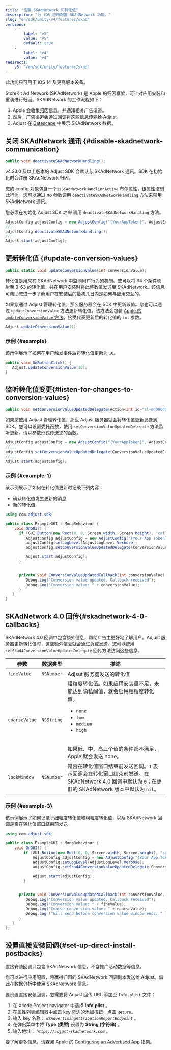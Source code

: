 ```yaml
---
title: "设置 SKAdNetwork 和转化值"
description: "为 iOS 应用配置 SKAdNetwork 功能。"
slug: "en/sdk/unity/v4/features/skad"
versions: 
    - 
        label: "v5"
        value: "v5"
        default: true
    - 
        label: "v4"
        value: "v4"
redirects: 
    v5: "/en/sdk/unity/features/skad"
---
```

<callout type="important"> 

此功能只可用于 iOS 14 及更高版本设备。
</Callout> 

StoreKit Ad Network \(SKAdNetwork\) 是 Apple 的归因框架，可针对应用安装和重装进行归因。SKAdNetwork 的工作流程如下：

1. Apple 会收集归因信息，并通知相关广告渠道。
2. 然后，广告渠道会通过回调将这些信息传输给 Adjust。
3. Adjust 在 [Datascape](https://help.adjust.com/en/suite/article/datascape) 中展示 SKAdNetwork 数据。

关闭 SKAdNetwork 通讯 \{\#disable\-skadnetwork\-communication\}
----------------------------------------------------------------

<codeblock title="方法签名"> 

```cs
public void deactivateSKAdNetworkHandling();
```

</CodeBlock> <minorversion added="v4.23.0"> 

v4\.23\.0 及以上版本的 Adjust SDK 会默认与 SKAdNetwork 通讯。SDK 在初始化时会注册 SKAdNetwork 归因。
</MinorVersion> 

您的 config 对象包含一个`isSKAdNetworkHandlingActive` 布尔属性，该属性控制此行为。您可以通过 no 参数调用 `deactivateSKAdNetworkHandling` 方法来禁用 SKAdNetwork 通讯。
<callout type="important"> 

您必须在初始化 Adjust SDK *之前* 调用 `deactivateSKAdNetworkHandling` 方法。
</Callout> 

```cs
AdjustConfig adjustConfig = new AdjustConfig("{YourAppToken}", AdjustEnvironment.Sandbox, true);
//...
adjustConfig.deactivateSKAdNetworkHandling();
//...
Adjust.start(adjustConfig);
```

更新转化值 \{\#update\-conversion\-values\}
-------------------------------------------

<codeblock title="方法签名"> 

```cs
public static void updateConversionValue(int conversionValue);
```

</CodeBlock> 

转化值是用来在 SKAdNetwork 中监测用户行为的机制。您可以将 64 个条件映射至 0\-63 的转化值，并在用户安装时将此整数值发送至 SKAdNetwork。该信息可帮助您进一步了解用户在安装后的最初几日内是如何与应用交互的。

如果您通过 Adjust 管理转化值，那么服务器会在 SDK 中更新该值。您也可以通过 `updateConversionValue` 方法更新转化值。该方法会包装 [Apple 的 `updateConversionValue` 方法](https://developer.apple.com/documentation/storekit/skadnetwork/3566697-updateconversionvalue)。接受代表更新后的转化值的 `int` 参数。

```cs
Adjust.updateConversionValue(6);
```

### 示例 \{\#example\}

该示例展示了如何在用户触发事件后将转化值更新为 `10`。

```cs
public void OnButtonClick() {
   Adjust.updateConversionValue(10);
}
```

监听转化值变更\{\#listen\-for\-changes\-to\-conversion\-values\}
-----------------------------------------------------------------

<codeblock title="方法签名"> 

```cs
public void setConversionValueUpdatedDelegate(Action<int id="sl-md0000000"> conversionValueUpdatedDelegate, string sceneName = "Adjust");
```

</CodeBlock> 

如果您使用 Adjust 管理转化值，那么 Adjust 服务器就会将转化值更新发送到 SDK。您可以设置委托函数，使用 `setConversionValueUpdatedDelegate` 方法监听更新。请以参数形式传送您的函数。

```cs
AdjustConfig adjustConfig = new AdjustConfig("{YourAppToken}", AdjustEnvironment.Sandbox, true);
//...
adjustConfig.setConversionValueUpdatedDelegate(ConversionValueUpdatedCallback);
//...
Adjust.start(adjustConfig);
```

### 示例 \{\#example\-1\}

该示例展示了如何在转化值更新时记录下列内容：

* 确认转化值发生更新的消息
* 新的转化值

<codeblock highlight="{range: 8}, {range: 14-17}"> 

```cs
using com.adjust.sdk;

public class ExampleGUI : MonoBehaviour {
    void OnGUI() {
      if (GUI.Button(new Rect(0, 0, Screen.width, Screen.height), "callback")) {
         AdjustConfig adjustConfig = new AdjustConfig("{Your App Token}", AdjustEnvironment.Sandbox);
         adjustConfig.setLogLevel(AdjustLogLevel.Verbose);
         adjustConfig.setConversionValueUpdatedDelegate(ConversionValueUpdatedCallback);

         Adjust.start(adjustConfig);
      }


      private void ConversionValueUpdatedCallback(int conversionValue) {
         Debug.Log("Conversion value updated. Callback received");
         Debug.Log("Conversion value: " + conversionValue);
      }
   }
}
```

</CodeBlock> 

SKAdNetwork 4\.0 回传\{\#skadnetwork\-4\-0\-callbacks\}
------------------------------------------------------------

<minorversion added="v4.33.0"> 

SKAdNetwork 4\.0 回调中包含额外信息，帮助广告主更好地了解用户。Adjust 服务器更新转化值时，这些额外信息就会通过负载发送。您可以使用 `setSkad4ConversionValueUpdatedDelegate` 回传方法访问这些信息。
</MinorVersion> 

|      参数       |    数据类型    |                                                                         描述                                                                         |
|---------------|------------|----------------------------------------------------------------------------------------------------------------------------------------------------|
| `fineValue`   | `NSNumber` | Adjsut 服务器发送的转化值                                                                                                                                   |
| `coarseValue` | `NSString` | 粗粒度转化值。如果应用安装量不足，未能达到隐私阈值，就会启用粗粒度转化值。<ul><li>`none`</li><li>`low`</li><li>`medium`</li><li>`high`</li></ul><br/>如果低、中、高三个值的条件都不满足，Apple 就会发送 none。 |
| `lockWindow`  | `NSNumber` | 是否在转化值窗口结束前发送回调。`1` 表示回调会在转化窗口结束前发送。在 SKAdNetwork 4\.0 回调中默认为 `0`；在更旧的 SKAdNetwork 版本中默认为 `nil`。                                                  |

### 示例 \{\#example\-3\}

该示例展示了如何记录了细粒度转化值和粗粒度转化值，以及 SKAdNetwork 回调是否在转化值窗口结束前发送。

```cs
using com.adjust.sdk;

public class ExampleGUI : MonoBehaviour {
    void OnGUI() {
        if (GUI.Button(new Rect(0, 0, Screen.width, Screen.height), "callback")) {
            AdjustConfig adjustConfig = new AdjustConfig("{Your App Token}", AdjustEnvironment.Sandbox);
            adjustConfig.setLogLevel(AdjustLogLevel.Verbose);
            adjustConfig.setSkad4ConversionValueUpdatedDelegate(ConversionValueUpdatedCallback);

            Adjust.start(adjustConfig);
        }


      private void ConversionValueUpdatedCallback(int conversionValue, string coarseValue, bool lockWindow) {
         Debug.Log("Conversion value updated. Callback received");
         Debug.Log("Conversion value: " + fineValue);
         Debug.Log("Coarse conversion value: " + coarseValue);
         Debug.Log ("Will send before conversion value window ends: " lockWindow);
      }
   }
};
```

设置直接安装回调\{\#set\-up\-direct\-install\-postbacks\}
--------------------------------------------------------

<callout type="note"> 

直接安装回调只包含 SKAdNetwork 信息，不含推广活动数据等信息。
</Callout> 

您可以进行应用配置，将赢得归因的 SKAdNetwork 回调副本发送给 Adjust。借此在数据分析中使用 SKAdNetwork 信息。

要设置直接安装回调，您需要将 Adjust 回传 URL 添加至 `Info.plist` 文件：

1. 在 Xcode Project navigator 中选择 **Info.plist** 。
2. 在属性列表编辑器中点击 key 旁边的添加按钮，点击 `Return`。
3. 输入 key 名称： *`NSAdvertisingAttributionReportEndpoint`* 。
4. 在弹出菜单中将 **Type \(类型\)** 设置为 **String \(字符串\)** 。
5. 输入地址： *`https://adjust-skadnetwork.com`* 。

<callout type="seealso"> 

要了解更多信息，请查阅 Apple 的 [Configuring an Advertised App](https://developer.apple.com/documentation/storekit/skadnetwork/configuring_an_advertised_app) 指南。
</Callout>

